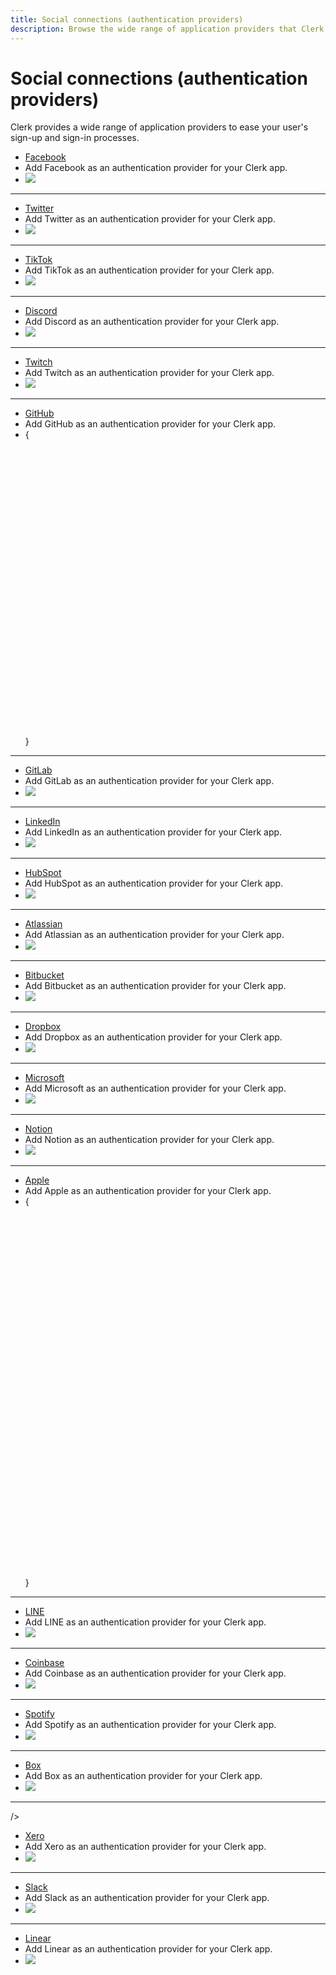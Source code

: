 ---
title: Social connections (authentication providers)
description: Browse the wide range of application providers that Clerk provides to ease your user's sign-up and sign-in processes.
---

# Social connections (authentication providers)

Clerk provides a wide range of application providers to ease your user's sign-up and sign-in processes.

<Cards>

- [Facebook](/docs/authentication/social-connections/facebook)
- Add Facebook as an authentication provider for your Clerk app.
- ![](/docs/images/logos/auth_providers/facebook.svg)

---

- [Twitter](/docs/authentication/social-connections/twitter)
- Add Twitter as an authentication provider for your Clerk app.
- ![](/docs/images/logos/auth_providers/twitter.svg)

---

- [TikTok](/docs/authentication/social-connections/tiktok)
- Add TikTok as an authentication provider for your Clerk app.
- ![](/docs/images/logos/auth_providers/tiktok.svg)

---

- [Discord](/docs/authentication/social-connections/discord)
- Add Discord as an authentication provider for your Clerk app.
- ![](/docs/images/logos/auth_providers/discord.svg)

---

- [Twitch](/docs/authentication/social-connections/twitch)
- Add Twitch as an authentication provider for your Clerk app.
- ![](/docs/images/logos/auth_providers/twitch.svg)

---

- [GitHub](/docs/authentication/social-connections/github)
- Add GitHub as an authentication provider for your Clerk app.
- {<svg viewBox="0 0 98 96"><path fillRule="evenodd" clipRule="evenodd" d="M48.854 0C21.839 0 0 22 0 49.217c0 21.756 13.993 40.172 33.405 46.69 2.427.49 3.316-1.059 3.316-2.362 0-1.141-.08-5.052-.08-9.127-13.59 2.934-16.42-5.867-16.42-5.867-2.184-5.704-5.42-7.17-5.42-7.17-4.448-3.015.324-3.015.324-3.015 4.934.326 7.523 5.052 7.523 5.052 4.367 7.496 11.404 5.378 14.235 4.074.404-3.178 1.699-5.378 3.074-6.6-10.839-1.141-22.243-5.378-22.243-24.283 0-5.378 1.94-9.778 5.014-13.2-.485-1.222-2.184-6.275.486-13.038 0 0 4.125-1.304 13.426 5.052a46.97 46.97 0 0 1 12.214-1.63c4.125 0 8.33.571 12.213 1.63 9.302-6.356 13.427-5.052 13.427-5.052 2.67 6.763.97 11.816.485 13.038 3.155 3.422 5.015 7.822 5.015 13.2 0 18.905-11.404 23.06-22.324 24.283 1.78 1.548 3.316 4.481 3.316 9.126 0 6.6-.08 11.897-.08 13.526 0 1.304.89 2.853 3.316 2.364 19.412-6.52 33.405-24.935 33.405-46.691C97.707 22 75.788 0 48.854 0z" style={{ fill: 'var(--light, #24292f) var(--dark, white)' }} /></svg>}

---

- [GitLab](/docs/authentication/social-connections/gitlab)
- Add GitLab as an authentication provider for your Clerk app.
- ![](/docs/images/logos/auth_providers/gitlab.svg)

---

- [LinkedIn](/docs/authentication/social-connections/linkedin-oidc)
- Add LinkedIn as an authentication provider for your Clerk app.
- ![](/docs/images/logos/auth_providers/linkedin.svg)

---

- [HubSpot](/docs/authentication/social-connections/hubspot)
- Add HubSpot as an authentication provider for your Clerk app.
- ![](/docs/images/logos/auth_providers/hubspot.svg)

---

- [Atlassian](/docs/authentication/social-connections/atlassian)
- Add Atlassian as an authentication provider for your Clerk app.
- ![](/docs/images/logos/auth_providers/atlassian.svg)

---

- [Bitbucket](/docs/authentication/social-connections/bitbucket)
- Add Bitbucket as an authentication provider for your Clerk app.
- ![](/docs/images/logos/auth_providers/bitbucket.svg)

---

- [Dropbox](/docs/authentication/social-connections/dropbox)
- Add Dropbox as an authentication provider for your Clerk app.
- ![](/docs/images/logos/auth_providers/dropbox.svg)

---

- [Microsoft](/docs/authentication/social-connections/microsoft)
- Add Microsoft as an authentication provider for your Clerk app.
- ![](/docs/images/logos/auth_providers/microsoft.svg)

---

- [Notion](/docs/authentication/social-connections/notion)
- Add Notion as an authentication provider for your Clerk app.
- ![](/docs/images/logos/auth_providers/notion.svg)

---

- [Apple](/docs/authentication/social-connections/apple)
- Add Apple as an authentication provider for your Clerk app.
- {<svg viewBox="0 0 814 1000"><path d="M788.1 340.9c-5.8 4.5-108.2 62.2-108.2 190.5 0 148.4 130.3 200.9 134.2 202.2-.6 3.2-20.7 71.9-68.7 141.9-42.8 61.6-87.5 123.1-155.5 123.1s-85.5-39.5-164-39.5c-76.5 0-103.7 40.8-165.9 40.8s-105.6-57-155.5-127C46.7 790.7 0 663 0 541.8c0-194.4 126.4-297.5 250.8-297.5 66.1 0 121.2 43.4 162.7 43.4 39.5 0 101.1-46 176.3-46 28.5 0 130.9 2.6 198.3 99.2zm-234-181.5c31.1-36.9 53.1-88.1 53.1-139.3 0-7.1-.6-14.3-1.9-20.1-50.6 1.9-110.8 33.7-147.1 75.8-28.5 32.4-55.1 83.6-55.1 135.5 0 7.8 1.3 15.6 1.9 18.1 3.2.6 8.4 1.3 13.6 1.3 45.4 0 102.5-30.4 135.5-71.3z" style={{ fill: 'var(--light, black) var(--dark, white)' }} /></svg>}

---

- [LINE](/docs/authentication/social-connections/line)
- Add LINE as an authentication provider for your Clerk app.
- ![](/docs/images/logos/auth_providers/line.svg)

---

- [Coinbase](/docs/authentication/social-connections/coinbase)
- Add Coinbase as an authentication provider for your Clerk app.
- ![](/docs/images/logos/auth_providers/coinbase.svg)

---

- [Spotify](/docs/authentication/social-connections/spotify)
- Add Spotify as an authentication provider for your Clerk app.
- ![](/docs/images/logos/auth_providers/spotify.svg)

---

- [Box](/docs/authentication/social-connections/box)
- Add Box as an authentication provider for your Clerk app.
- ![](/docs/images/logos/auth_providers/box.svg)

---

/>
- [Xero](/docs/authentication/social-connections/xero)
- Add Xero as an authentication provider for your Clerk app.
- ![](/docs/images/logos/auth_providers/xero.svg)

---

- [Slack](/docs/authentication/social-connections/slack)
- Add Slack as an authentication provider for your Clerk app.
- ![](/docs/images/logos/auth_providers/slack.svg)

---

- [Linear](/docs/authentication/social-connections/linear)
- Add Linear as an authentication provider for your Clerk app.
- ![](/docs/images/logos/auth_providers/linear.svg)

</Cards>
